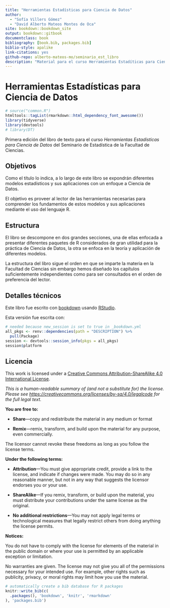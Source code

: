 ```yaml
--- 
title: "Herramientas Estadísticas para Ciencia de Datos"
author:
  - "Sofía Villers Gómez"
  - "David Alberto Mateos Montes de Oca"
site: bookdown::bookdown_site
output: bookdown::gitbook
documentclass: book
bibliography: [book.bib, packages.bib]
biblio-style: apalike
link-citations: yes
github-repo: alberto-mateos-mo/seminario_est_libro
description: "Material para el curso Herramientas Estadíticas para Ciencia de Datos del Seminario de Estadística de la Facultad de Ciencias, Universidad Nacional Autónoma de México"
---
```


# Herramientas Estadísticas para Ciencia de Datos {-}

```r
# source("common.R")
htmltools::tagList(rmarkdown::html_dependency_font_awesome())
library(tidyverse)
library(devtools)
# library(DT)
```

Primera edición del libro de texto para el curso _Herramientas Estadísticas para Ciencia de Datos_ del Seminario de Estadística de la Facultad de Ciencias.

## Objetivos
Como el título lo indica, a lo largo de este libro se expondrán diferentes modelos estadísticos y sus aplicaciones con un enfoque a Ciencia de Datos.

El objetivo es proveer al lector de las herramientas necesarias para comprender los fundamentos de estos modelos y sus aplicaciones mediante el uso del lenguaje R.

## Estructura

El libro se descompone en dos grandes secciones, una de ellas enfocada a presentar diferentes paquetes de R considerados de gran utilidad para la práctica de Ciencia de Datos, la otra se enfoca en la teoría y aplicación de diferentes modelos.

La estructura del libro sigue el orden en que se imparte la materia en la Facultad de Ciencias sin embargo hemos diseñado los capítulos suficientemente independientes como para ser consultados en el orden de preferencia del lector.

## Detalles técnicos

Este libro fue escrito con [bookdown](http://bookdown.org/) usando [RStudio](http://www.rstudio.com/ide/).

Esta versión fue escrita con:

```r
# needed because new_session is set to true in _bookdown.yml
all_pkgs <- renv::dependencies(path = "DESCRIPTION") %>% 
  pull(Package) 
session <- devtools::session_info(pkgs = all_pkgs)
session$platform
```

## Licencia {-}

This work is licensed under a [Creative Commons Attribution-ShareAlike 4.0 International License](https://creativecommons.org/licenses/by-sa/4.0/).

<center>
<i class="fab fa-creative-commons fa-2x"></i><i class="fab fa-creative-commons-by fa-2x"></i><i class="fab fa-creative-commons-sa fa-2x"></i>
</center>

*This is a human-readable summary of (and not a substitute for) the license.
Please see <https://creativecommons.org/licenses/by-sa/4.0/legalcode> for the full legal text.*

**You are free to:**

- **Share**---copy and redistribute the material in any medium or
  format

- **Remix**---remix, transform, and build upon the material for any
  purpose, even commercially.

The licensor cannot revoke these freedoms as long as you follow the
license terms.

**Under the following terms:**

- **Attribution**---You must give appropriate credit, provide a link
  to the license, and indicate if changes were made. You may do so in
  any reasonable manner, but not in any way that suggests the licensor
  endorses you or your use.
  
- **ShareAlike**---If you remix, transform, or build upon the material, you must distribute your contributions under the same license as the original. 

- **No additional restrictions**---You may not apply legal terms or
  technological measures that legally restrict others from doing
  anything the license permits.

**Notices:**

You do not have to comply with the license for elements of the
material in the public domain or where your use is permitted by an
applicable exception or limitation.

No warranties are given. The license may not give you all of the
permissions necessary for your intended use. For example, other rights
such as publicity, privacy, or moral rights may limit how you use the
material.

```r
# automatically create a bib database for R packages
knitr::write_bib(c(
  .packages(), 'bookdown', 'knitr', 'rmarkdown'
), 'packages.bib')
```